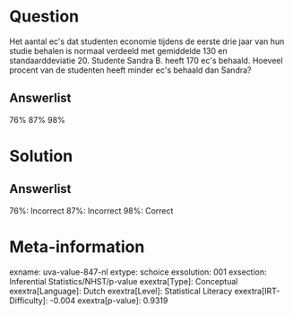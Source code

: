 Question
========

Het aantal ec\'s dat studenten economie tijdens de eerste drie jaar van
hun studie behalen is normaal verdeeld met gemiddelde 130 en
standaarddeviatie 20. Studente Sandra B. heeft 170 ec\'s behaald.
Hoeveel procent van de studenten heeft minder ec\'s behaald dan Sandra?

Answerlist
----------

76%
87%
98%

Solution
========

Answerlist
----------

76%: Incorrect
87%: Incorrect
98%: Correct

Meta-information
================
exname: uva-value-847-nl
extype: schoice
exsolution: 001
exsection: Inferential Statistics/NHST/p-value
exextra[Type]: Conceptual
exextra[Language]: Dutch
exextra[Level]: Statistical Literacy
exextra[IRT-Difficulty]: -0.004
exextra[p-value]: 0.9319
